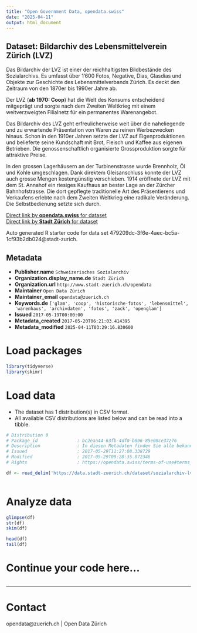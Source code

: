 ```yaml
---
title: "Open Government Data, opendata.swiss"
date: "2025-04-11"
output: html_document
---
```


## Dataset: Bildarchiv des Lebensmittelverein Zürich (LVZ)

Das Bildarchiv der LVZ ist einer der reichhaltigsten Bildbestände des Sozialarchivs. Es umfasst über 1'600 Fotos, Negative, Dias, Glasdias und Objekte zur Geschichte des Lebensmittelverbands Zürich. Es deckt den Zeitraum von den 1870er bis 1990er Jahre ab. 

Der LVZ (**ab 1970: Coop**) hat die Welt des Konsums entscheidend mitgeprägt und sorgte nach dem Zweiten Weltkrieg mit einem weitverzweigten Filialnetz für ein permanentes Warenangebot. 

Das Bildarchiv des LVZ geht erfreulicherweise weit über die naheliegende und zu erwartende Präsentation von Waren zu reinen Werbezwecken hinaus. 
Schon in den 1910er Jahren setzte der LVZ auf Eigenproduktionen und belieferte seine Kundschaft mit Brot, Fleisch und Kaffee aus eigenen Betrieben. Die genossenschaftlich organisierte Grossproduktion sorgte für attraktive Preise. 

In den grossen Lagerhäusern an der Turbinenstrasse wurde Brennholz, Öl und Kohle umgeschlagen. Dank direktem Gleisanschluss konnte der LVZ auch grosse Mengen kostengünstig verschieben. 1914 eröffnete der LVZ mit dem St. Annahof ein riesiges Kaufhaus an bester Lage an der Zürcher Bahnhofstrasse. Die dort gepflegte traditionelle Art des Präsentierens und Verkaufens erlebte nach dem Zweiten Weltkrieg eine radikale Veränderung. Die Selbstbedienung setzte sich durch.

[Direct link by **opendata.swiss** for dataset](https://opendata.swiss/de/dataset/bildarchiv-des-lebensmittelverein-zurich-lvz)<br>
[Direct link by **Stadt Zürich** for dataset](https://data.stadt-zuerich.ch/dataset/sozialarchiv-lvz)

Auto generated R starter code for data set 479209dc-3f6e-4aec-bc5a-1cf93b2db024@stadt-zurich.

## Metadata

- **Publisher.name** `Schweizerisches Sozialarchiv`
- **Organization.display_name.de** `Stadt Zürich`
- **Organization.url** `http://www.stadt-zuerich.ch/opendata`
- **Maintainer** `Open Data Zürich`
- **Maintainer_email** `opendata@zuerich.ch`
- **Keywords.de** `['glam', 'coop', 'historische-fotos', 'lebensmittel', 'warenhaus', 'archivdaten', 'fotos', 'zack', 'openglam']`
- **Issued** `2017-05-19T00:00:00`
- **Metadata_created** `2017-05-20T06:21:03.414395`
- **Metadata_modified** `2025-04-11T03:29:16.830600`


# Load packages

```r

library(tidyverse)
library(skimr)

```

# Load data

-   The dataset has 1 distribution(s) in CSV format.
-   All available CSV distributions are listed below and can be read into a tibble.

```r

# Distribution 0
# Package_id               : bc2eaa44-63fb-4df0-b896-85e08ce37276
# Description              : In diesen Metadaten finden Sie alle bekannten Informationen zu den einzelnen Fotografien. Sie beinhalten Informationen zum Zeitpunkt, zum Ort und zum Titel jeder Fotografie.
# Issued                   : 2017-05-29T11:27:08.338729
# Modified                 : 2017-05-29T09:28:35.072346
# Rights                   : https://opendata.swiss/terms-of-use#terms_by

df <- read_delim('https://data.stadt-zuerich.ch/dataset/sozialarchiv-lvz/download/Metadaten_Bildarchiv_des_Lebensmittelverein_Zuerich_LVZ.csv')



```

# Analyze data

```r

glimpse(df)
str(df)
skim(df)

head(df)
tail(df)

```

# Continue your code here...

```r

```

------------------------------------------------------------------------

# Contact

opendata@zuerich.ch | Open Data Zürich
